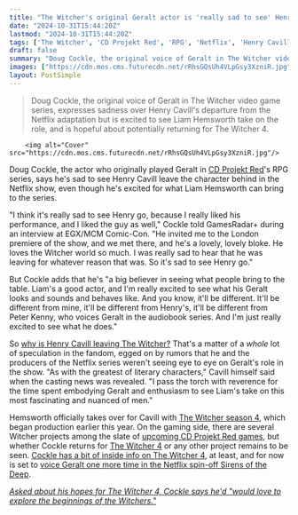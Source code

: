 ```yaml
---
title: "The Witcher's original Geralt actor is 'really sad to see' Henry Cavill leave the Netflix show, but he's 'excited' to see what Liam Hemsworth brings to the table"
date: "2024-10-31T15:44:20Z"
lastmod: "2024-10-31T15:44:20Z"
tags: ['The Witcher', 'CD Projekt Red', 'RPG', 'Netflix', 'Henry Cavill', 'Liam Hemsworth', 'Doug Cockle', 'Video Game', 'TV Show']
draft: false
summary: "Doug Cockle, the original voice of Geralt in The Witcher video game series, expresses sadness over Henry Cavill's departure from the Netflix adaptation but is excited to see Liam Hemsworth take on the role, and is hopeful about potentially returning for The Witcher 4."
images: ["https://cdn.mos.cms.futurecdn.net/rRhsGQsUh4VLpGsy3XzniR.jpg"]
layout: PostSimple
---
```

> Doug Cockle, the original voice of Geralt in The Witcher video game series, expresses sadness over Henry Cavill's departure from the Netflix adaptation but is excited to see Liam Hemsworth take on the role, and is hopeful about potentially returning for The Witcher 4.


        <img alt="Cover" src="https://cdn.mos.cms.futurecdn.net/rRhsGQsUh4VLpGsy3XzniR.jpg"/>
        
Doug Cockle, the actor who originally played Geralt in [CD Projekt Red](https://www.gamesradar.com/tag/cd-projekt-red/)'s RPG series, says he's sad to see Henry Cavill leave the character behind in the Netflix show, even though he's excited for what Liam Hemsworth can bring to the series.

"I think it's really sad to see Henry go, because I really liked his performance, and I liked the guy as well," Cockle told GamesRadar+ during an interview at EGX/MCM Comic-Con. "He invited me to the London premiere of the show, and we met there, and he's a lovely, lovely bloke. He loves the Witcher world so much. I was really sad to hear that he was leaving for whatever reason that was. So it's sad to see Henry go."

But Cockle adds that he's "a big believer in seeing what people bring to the table. Liam's a good actor, and I'm really excited to see what his Geralt looks and sounds and behaves like. And you know, it'll be different. It'll be different from mine, it'll be different from Henry's, it'll be different from Peter Kenny, who voices Geralt in the audiobook series. And I'm just really excited to see what he does."

So [why is Henry Cavill leaving The Witcher?](https://www.gamesradar.com/why-is-henry-cavill-leaving-the-witcher-netflix/) That's a matter of a *whole* lot of speculation in the fandom, egged on by rumors that he and the producers of the Netflix series weren't seeing eye to eye on Geralt's role in the show. "As with the greatest of literary characters," Cavill himself said when the casting news was revealed. "I pass the torch with reverence for the time spent embodying Geralt and enthusiasm to see Liam's take on this most fascinating and nuanced of men."

Hemsworth officially takes over for Cavill with [The Witcher season 4](https://www.gamesradar.com/the-witcher-season-4-release-date-cast-trailer-plot/), which began production earlier this year. On the gaming side, there are several Witcher projects among the slate of [upcoming CD Projekt Red games](https://www.gamesradar.com/upcoming-cd-projekt-red-games/), but whether Cockle returns for [The Witcher 4](https://www.gamesradar.com/the-witcher-4-release-date/) or any other project remains to be seen. [Cockle has a bit of inside info on The Witcher 4](https://www.gamesradar.com/games/rpg/the-witcher-4-wont-focus-on-geralt-but-his-voice-actor-says-hell-at-least-be-a-part-of-the-rpg-sequel/), at least, and for now is set to [voice Geralt one more time in the Netflix spin-off Sirens of the Deep](https://www.gamesradar.com/entertainment/anime-movies/the-witcher-game-actor-doug-cockle-returns-to-voice-geralt-in-first-clip-from-netflixs-new-spin-off-sirens-of-the-deep/).

[<em>Asked about his hopes for The Witcher 4, Cockle says he'd "would love to explore the beginnings of the Witchers."</em>](https://www.gamesradar.com/games/the-witcher/asked-about-his-hopes-for-the-witcher-4-geralts-actor-would-love-to-explore-the-beginnings-of-the-witchers/)
        
